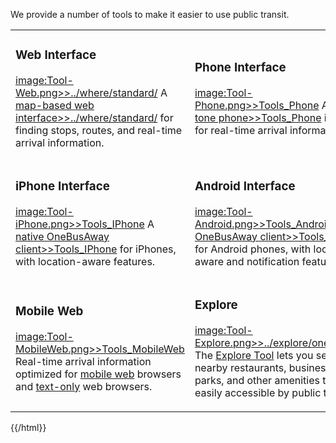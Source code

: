 We provide a number of tools to make it easier to use public transit.

{{html wiki="true"}}
<table id="tools_extended">
<tr>
<td>
=== Web Interface ===

[[image:Tool-Web.png>>../where/standard/]] A [[map-based web interface>>../where/standard/]] for finding stops, routes, and real-time arrival information.
</td>
<td>
=== Phone Interface ===

[[image:Tool-Phone.png>>Tools_Phone]] A [[touch-tone phone>>Tools_Phone]] interface for real-time arrival information.
</td>
<td>
=== SMS Interface ===

[[image:Tool-SMS.png>>Tools_SMS]] A [[text-messaging>>Tools_SMS]] interface for real-time arrival information. 
</td>
</tr>
<tr>
<td>
=== iPhone Interface ===

[[image:Tool-iPhone.png>>Tools_IPhone]] A [[native OneBusAway client>>Tools_IPhone]] for iPhones, with location-aware features. 
</td>
<td>
=== Android Interface ===

[[image:Tool-Android.png>>Tools_Android]] A [[native OneBusAway client>>Tools_Android]] for Android phones, with location-aware and notification features.
</td>
<td>
=== Windows Phone 7 ===

[[image:Tool-WindowsPhone7.png>>Tools_WindowsPhone7]] A [[native OneBusAway client>>Tools_WindowsPhone7]] for Windows Phone 7 phones.
</td>
</tr>
<tr>
<td>
=== Mobile Web ===

[[image:Tool-MobileWeb.png>>Tools_MobileWeb]] Real-time arrival information optimized for <a href="../where/iphone/">mobile web</a> browsers and <a href="../where/text/">text-only</a> web browsers.
</td>
<td>
=== Explore ===

[[image:Tool-Explore.png>>../explore/onebusaway/]] The <a href="../explore/onebusaway/">Explore Tool</a> lets you search for nearby restaurants, businesses, parks, and other amenities that are easily accessible by public transit. 
</td>
</tr>
</table>
{{/html}}